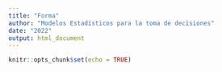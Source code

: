 ```yaml
---
title: "Forma"
author: "Modelos Estadísticos para la toma de decisiones"
date: "2022"
output: html_document
---
```


```r
knitr::opts_chunk$set(echo = TRUE)
```

